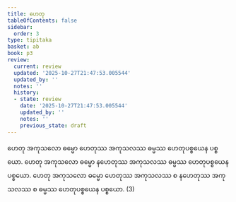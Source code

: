 ```yaml
---
title: ဟေတု
tableOfContents: false
sidebar:
  order: 3
type: tipitaka
basket: ab
book: p3
review:
  current: review
  updated: '2025-10-27T21:47:53.005544'
  updated_by: ''
  notes: ''
  history:
  - state: review
    date: '2025-10-27T21:47:53.005544'
    updated_by: ''
    notes: ''
    previous_state: draft
---
```



<ReviewStatus review={frontmatter.review} showDetails={true} />

<HypothesisAnnotation frontmatter={frontmatter} />

<DynamicBreadcrumb />

<Division number="34" book="p3" e="ch" v="39" p="201">

<Paragraph number="56" book="p3">
ဟေတု အကုသလော ဓမ္မော ဟေတုဿ အကုသလဿ ဓမ္မဿ ဟေတုပစ္စယေန ပစ္စယော. ဟေတု အကုသလော ဓမ္မော နဟေတုဿ အကုသလဿ ဓမ္မဿ ဟေတုပစ္စယေန ပစ္စယော. ဟေတု အကုသလော ဓမ္မော ဟေတုဿ အကုသလဿ စ နဟေတုဿ အကုသလဿ စ ဓမ္မဿ ဟေတုပစ္စယေန ပစ္စယော. (3)
</Paragraph>
</Division>